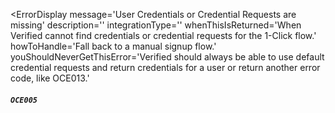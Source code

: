 
<ErrorDisplay
  message='User Credentials or Credential Requests are missing'
  description=''
  integrationType=''
  whenThisIsReturned='When Verified cannot find credentials or credential requests for the 1-Click flow.' 
  howToHandle='Fall back to a manual signup flow.'
  youShouldNeverGetThisError='Verified should always be able to use default credential requests and return credentials for a user or return another error code, like OCE013.'
>
  ##### `OCE005`
</ErrorDisplay>